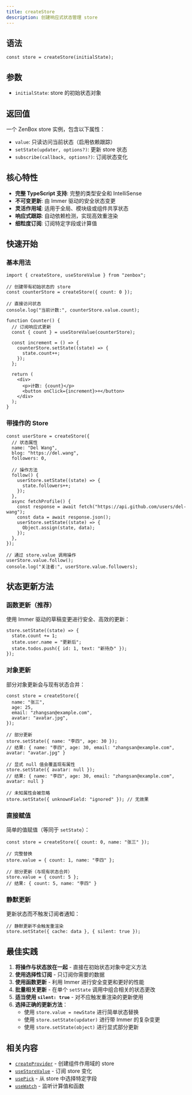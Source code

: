 ```yaml
---
title: createStore
description: 创建响应式状态管理 store
---
```


## 语法

```tsx
const store = createStore(initialState);
```

## 参数

- `initialState`: store 的初始状态对象

## 返回值

一个 ZenBox store 实例，包含以下属性：

- `value`: 只读访问当前状态（启用依赖跟踪）
- `setState(updater, options?)`: 更新 store 状态
- `subscribe(callback, options?)`: 订阅状态变化

## 核心特性

- **完整 TypeScript 支持**: 完整的类型安全和 IntelliSense
- **不可变更新**: 由 Immer 驱动的安全状态变更
- **灵活作用域**: 适用于全局、模块级或组件共享状态
- **响应式跟踪**: 自动依赖检测，实现高效重渲染
- **细粒度订阅**: 订阅特定字段或计算值

## 快速开始

### 基本用法

```tsx
import { createStore, useStoreValue } from "zenbox";

// 创建带有初始状态的 store
const counterStore = createStore({ count: 0 });

// 直接访问状态
console.log("当前计数:", counterStore.value.count);

function Counter() {
  // 订阅响应式更新
  const { count } = useStoreValue(counterStore);

  const increment = () => {
    counterStore.setState((state) => {
      state.count++;
    });
  };

  return (
    <div>
      <p>计数: {count}</p>
      <button onClick={increment}>+</button>
    </div>
  );
}
```

### 带操作的 Store

```tsx
const userStore = createStore({
  // 状态属性
  name: "Del Wang",
  blog: "https://del.wang",
  followers: 0,

  // 操作方法
  follow() {
    userStore.setState((state) => {
      state.followers++;
    });
  },
  async fetchProfile() {
    const response = await fetch("https://api.github.com/users/del-wang");
    const data = await response.json();
    userStore.setState((state) => {
      Object.assign(state, data);
    });
  },
});

// 通过 store.value 调用操作
userStore.value.follow();
console.log("关注者:", userStore.value.followers);
```

## 状态更新方法

### 函数更新（推荐）

使用 Immer 驱动的草稿变更进行安全、高效的更新：

```tsx
store.setState((state) => {
  state.count += 1;
  state.user.name = "更新后";
  state.todos.push({ id: 1, text: "新待办" });
});
```

### 对象更新

部分对象更新会与现有状态合并：

```tsx
const store = createStore({
  name: "张三",
  age: 25,
  email: "zhangsan@example.com",
  avatar: "avatar.jpg",
});

// 部分更新
store.setState({ name: "李四", age: 30 });
// 结果: { name: "李四", age: 30, email: "zhangsan@example.com", avatar: "avatar.jpg" }

// 显式 null 值会覆盖现有属性
store.setState({ avatar: null });
// 结果: { name: "李四", age: 30, email: "zhangsan@example.com", avatar: null }

// 未知属性会被忽略
store.setState({ unknownField: "ignored" }); // 无效果
```

### 直接赋值

简单的值赋值（等同于 `setState`）：

```tsx
const store = createStore({ count: 0, name: "张三" });

// 完整替换
store.value = { count: 1, name: "李四" };

// 部分更新（与现有状态合并）
store.value = { count: 5 };
// 结果: { count: 5, name: "李四" }
```

### 静默更新

更新状态而不触发订阅者通知：

```tsx
// 静默更新不会触发重渲染
store.setState({ cache: data }, { silent: true });
```

## 最佳实践

1. **将操作与状态放在一起** - 直接在初始状态对象中定义方法
2. **使用选择性订阅** - 只订阅你需要的数据
3. **使用函数更新** - 利用 Immer 进行安全变更和更好的性能
4. **批量相关更新** - 在单个 `setState` 调用中组合相关的状态更改
5. **适当使用 `silent: true`** - 对不应触发重渲染的更新使用
6. **选择正确的更新方法**：
   - 使用 `store.value = newState` 进行简单状态替换
   - 使用 `store.setState(updater)` 进行带 Immer 的复杂变更
   - 使用 `store.setState(object)` 进行显式部分更新

## 相关内容

- [`createProvider`](./createProvider) - 创建组件作用域的 store
- [`useStoreValue`](../hooks/useStoreValue) - 订阅 store 变化
- [`usePick`](../hooks/usePick) - 从 store 中选择特定字段
- [`useWatch`](../hooks/useWatch) - 监听计算值和函数